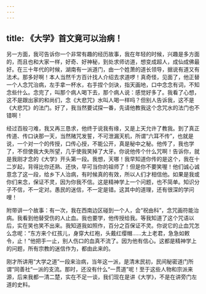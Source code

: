 ```yaml
---
---
---
```

title: 《大学》首文竟可以治病！
---




另一方面，我可告诉你一个非常有趣的经历故事，我在年轻的时候，兴趣是多方面的，而且也和大家一样，好奇、好神秘，到处求师访道，想变成超人，成仙成佛最好。在三十年代的时候，湖南有一派道门，由一个姓萧的道长领导，据说有道又有法术。那多好啊！本人当然千方百计找人介绍去求道啰！真奇怪，见面了，他正替一个人念咒治病，左手拿一杯水，右手捏个剑诀，指天画地，口中念念有词，不知念些什么。念完了，叫那个病人喝下去，那个病人说：感觉好多了。我看了心想，这不是跟出家的和尚们，念《大悲咒》水叫人喝一样吗？但别人告诉我，这不是《大悲咒》的法门。好了，我当然要试探一番，先请他教我这个念咒水的法门也不错啊！

经过百般刁难，我又再三恳求，他终于说我有缘，又是上天允许了教我。到了真正传道、传口诀那一天，当然赌咒发誓，不可泄漏天机，所谓“六耳不传”，也就是说，一个对一个的传授，口传心授，不能公开，真是秘中之秘。他传了，我也学了，不但使我大失所望，几乎使我笑掉了大牙。你说他传个什么咒啊！告诉你，就是我刚才念的《大学》开头第一段。我想，天哪！我早知道你传的是这个，我在十二岁起，背得比你还熟、还快，早可当你的祖师了！但是你不要笑喔！他们诚心诚意念了这一段，给乡下人治病，有时候真的有效，所以人们才相信他。如果是我或你们来念，保证不灵，因为你我不信。这是精神学上一个问题，也不简单。知识分子不信，不一定对。愚民的迷信，不一定是错。这其中的道理，还有很深的学问哩！

附带讲一个故事：有一次，我在西南边区碰到一个人，会“祝由科”，念咒画符能治病。我看到他替受伤的人止血。我也要学，他传授给我。等我知道了这个咒语以后，实在笑也笑不出来。我知道我如照作，百分之百保证不灵。你说它的止血咒怎么念呢：“东方来个红孩儿，身穿大红袍，头戴红缨帽……太上老君，急急如敕令，止！”他把手一止，别人伤口的血真不流了。因为他有信心。这都是精神学上的问题，所有宗教的迷信作为，都由此来的。

刚才所讲用“大学之道”一段来治病，当年这一派，是清末民初，民间秘密道门所谓“同善社”一派的支流。那时，还没有什么“一贯道”呢！至于这些人物和宗派来源，后来我都一清二楚，实在不足一谈，我们现在是讲《大学》，不是在讲旁门左道的史料。